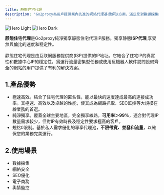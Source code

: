 ```yaml
---
title: 靜態住宅代理
description: 'Go2proxy為用戶提供業內先進的網絡代理基礎解決方案，滿足您對數據採集的多元化需求！'
---
```


<img
  className="block dark:hidden"
  src="/images/s-light.png"
  alt="Hero Light"
/>
<img
  className="hidden dark:block"
  src="/images/s-dark.jpg"
  alt="Hero Dark"
/>

**靜態住宅代理**是Go2proxy純淨獨享靜態住宅代理IP服務。獨享静態**ISP代理**,享受無與倫比的速度和穩定性。
<br /><br />静態住宅代理是由互联網服務提供商(ISP)提供的IP地址。它結合了住宅IP的真實性和數據中心IP的穩定性，爲運行流量密集型任務或使用反機器人軟件訪問設備齊全的網站的用户提供了有利的解決方案。

## 1.產品優勢
- 極速高效。結合了住宅代理的匿名性，能以最快的速度達成最高的連接成功率。其極速、高效以及卓越的性能，使其成為網路抓取、SEO監控等大規模在線業務的首選。
- 純淨獨享。覆蓋全球主要地區，完全獨享線路，**可用率＞99%**，適合對代理IP數量需求較少，但對IP有效時長及穩定性要求極高的客戶。
- 規格0限制。基於私人需求優化的專享代理池，**不限帶寬、並發和流量**，以確保您的業務完美運行。

## 2.使用場景
- 數據採集
- 網絡安全
- SEO優化
- 電子商務
- 輿情監控